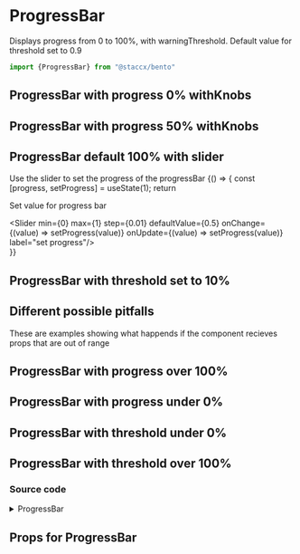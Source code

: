 
<Meta title="Components|DataViz/ProgressBar" component={ProgressBar} decorators={[withKnobs]}/>

# ProgressBar
Displays progress from 0 to 100%, with warningThreshold. Default value for threshold set to 0.9


```javascript
import {ProgressBar} from "@staccx/bento"
```



## ProgressBar with progress 0% withKnobs
<Preview>
  <Story name="0%">
   <ProgressBar progress={number("default0%",0.0,"default0")}/>
  </Story>
</Preview>


## ProgressBar with progress 50% withKnobs
<Preview>
  <Story name="50%">
   <ProgressBar progress={number("default50%", 0.5, "default50")}/>
  </Story>
</Preview>



## ProgressBar default 100% with slider
Use the slider to set the progress of the progressBar
<Preview>
  <Story name="100%">
   {() => {
    const [progress, setProgress] = useState(1);
    return <div>
    <p>Set value for progress bar</p>
    <Slider min={0} max={1} step={0.01} defaultValue={0.5} onChange={(value) => setProgress(value)} onUpdate={(value) => setProgress(value)} label="set progress"/>
    <ProgressBar progress={Number(progress)}  />
    </div>
   }}
  </Story>
</Preview>


## ProgressBar with threshold set to 10%
<Preview>
    <Story name="Threshold low">
       <ProgressBar progress={0.2} warningThreshold={0.1}/>
     </Story>
</Preview>

## Different possible pitfalls
These are examples showing what happends if the component recieves props that are
out of range

## ProgressBar with progress over 100%
<Preview>
  <Story name="110%">
   <ProgressBar progress={1.1}/>
  </Story>
</Preview>


## ProgressBar with progress under 0%
<Preview>
  <Story name="-10%">
   <ProgressBar progress={-0.1}/>
  </Story>
</Preview>



## ProgressBar with threshold under 0%
<Preview>
    <Story name="Threshold under 0%">
       <ProgressBar progress={0.2} warningThreshold={-0.1}/>
     </Story>
</Preview>


## ProgressBar with threshold over 100%
<Preview>
    <Story name="Threshold over 100%">
       <ProgressBar progress={1} warningThreshold={1.5}/>
     </Story>
</Preview>

### Source code

<details><summary>ProgressBar</summary>
<p>

```bash
import React from "react"
import PropTypes from "prop-types"
import styled from "styled-components"
import { ScaleInX } from "../../../animations"
import { applyVariants, color, spacing, font } from "../../../theming"
import themeProps from "./ProgressBar.themeProps"
import { componentCreateFactory } from "../../../theming/utils/createVariantsFunctionFactory"

const ProgressBar = ({
  progress,
  className,
  warningThreshold,
  ...otherProps
}) => {
  if (progress > 1) {
    console.warn("Progress is above max (1). Please enter correct value")
    progress *= 0.01
  }
  return (
    <Bg className={className} {...otherProps}>
      <Bar width={progress} warningThreshold={warningThreshold}>
        <Progress>
          {progress >= 1 ? "100" : Math.round(progress * 100)}%
        </Progress>
      </Bar>
    </Bg>
  )
}

const Bg = styled.div`
  background: ${color.subtleHover};
  display: block;
  height: ${spacing.medium};
  min-width: 200px;
  border-radius: ${spacing.small};
  position: relative;
  overflow: hidden;
  border: 3px solid ${color.subtleHover};
  -webkit-mask-image: -webkit-radial-gradient(
    white,
    black
  ); /* to remove transition-bug */

  ${applyVariants(themeProps.background.name)};
`

const Bar = styled.div`
  position: absolute;
  background-color: ${p =>
    p.width >= p.warningThreshold ? color.warning : color.primary};
  left: 0;
  height: 100%;
  width: ${p => (p.width > 1 ? "100" : p.width * 100)}%;
  border-radius: 0 ${spacing.small} ${spacing.small} 0;
  transform: scaleX(0);
  animation: ${ScaleInX} 0.4s cubic-bezier(0.175, 0.885, 0.32, 1.275) 0.3s 1
    forwards;
  transform-origin: left center;
  ${applyVariants(themeProps.bar.name)};
`

const Progress = styled.span`
  position: absolute;
  right: ${spacing.small};
  line-height: 18px;
  font-size: ${font.tiny};
  color: ${color.white};
  ${applyVariants(themeProps.progress.name)};
`

ProgressBar.defaultProps = {
  className: "",
  warningThreshold: 0.9
}

ProgressBar.propTypes = {
  /**
   * Progress with rage from 0-1
   */
  progress: PropTypes.number.isRequired,
  /**
   * Warns the user when over threshold in range
   */
  warningThreshold: PropTypes.number,
  className: PropTypes.string
}

ProgressBar.themeProps = themeProps
ProgressBar.createVariants = componentCreateFactory(ProgressBar)

export default ProgressBar

```

</p>
</details>


## Props for ProgressBar

<Props of={ProgressBar} />


